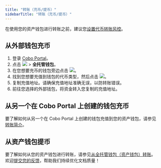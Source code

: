 ```yaml
---
title: "转账（充币/提币）"
sidebarTitle: "转账（充币/提币）"
---
```


<Note>在使用您的资产钱包进行转账之前，建议您[设置代币转账风控](/cn/portal/risk-controls/off-chain-tx-set-transfer)。</Note>

## 从外部钱包充币

1. 登录 [Cobo Portal](https://portal.cobo.com/login)。
2. 点击 <img src="/cn/images/custodial-wallet/wallet-icon-cn.svg" className="icon"/> > **全托管钱包**。
3. 在您想要充币的钱包旁边点击 <img src="/cn/images/common/icon_view.svg" className="icon"></img>。
4. 找到您想要充值到钱包的代币类型，然后点击 <img src="/cn/images/mpc-wallet/icon_deposit.svg" className="icon"></img>。
5. 复制充值地址。请确保充值地址准确无误，以防转账错误。
6. 前往您选择的外部钱包，将资金转入您复制的充值地址。

## 从另一个在 Cobo Portal 上创建的钱包充币

要了解如何从另一个在 Cobo Portal 上创建的钱包充值到您的资产钱包，请参见[转账简介](/cn/portal/transfers/introduction)。

## 从资产钱包提币

要了解如何从您的资产钱包进行转账，请参见[从全托管钱包（资产钱包）转账](/cn/portal/transfers/from-custodial-wallets)。
<Tip>欢迎[提交您的反馈](https://forms.zohopublic.com/cobo/form/DocumentFeedbackForm/formperma/QvLOhxJv1_JMsJ-1dleZ8Itb_7rzN-LtgvsDdxosoVI?referrername=manuals)，帮助我们持续优化文档质量！</Tip>